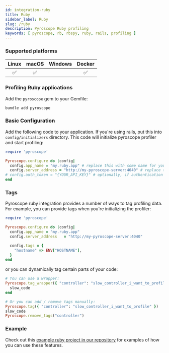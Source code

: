 ```yaml
---
id: integration-ruby
title: Ruby
sidebar_label: Ruby
slug: /ruby
description: Pyroscope Ruby profiling
keywords: [ pyroscope, rb, rbspy, ruby, rails, profiling ]
---
```





### Supported platforms

| Linux | macOS | Windows | Docker |
|:-----:|:-----:|:-------:|:------:|
|   ✅  |   ✅  |         |   ✅   |

### Profiling Ruby applications

Add the `pyroscope` gem to your Gemfile:

```bash
bundle add pyroscope
```

### Basic Configuration

Add the following code to your application. If you're using rails, put this into `config/initializers` directory. This code will initialize pyroscope profiler and start profiling:

```ruby
require 'pyroscope'

Pyroscope.configure do |config|
  config.app_name = "my.ruby.app" # replace this with some name for your application
  config.server_address = "http://my-pyroscope-server:4040" # replace this with the address of your pyroscope server
# config.auth_token = "{YOUR_API_KEY}" # optionally, if authentication is enabled, specify the API key
end
```

### Tags

Pyroscope ruby integration provides a number of ways to tag profiling data. For example, you can provide tags when you're initializing the profiler:

```ruby
require 'pyroscope'

Pyroscope.configure do |config|
  config.app_name = "my.ruby.app"
  config.server_address   = "http://my-pyroscope-server:4040"

  config.tags = {
    "hostname" => ENV["HOSTNAME"],
  }
end
```

or you can dynamically tag certain parts of your code:

```ruby
# You can use a wrapper:
Pyroscope.tag_wrapper({ "controller": "slow_controller_i_want_to_profile" }) do
  slow_code
end

# Or you can add / remove tags manually:
Pyroscope.tag({ "controller": "slow_controller_i_want_to_profile" })
slow_code
Pyroscope.remove_tags("controller")
```

### Example

Check out this [example ruby project in our repository](https://github.com/pyroscope-io/pyroscope/tree/main/examples/ruby) for examples of how you can use these features.
